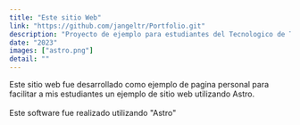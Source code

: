 ---
title: "Este sitio Web"
link: "https://github.com/jangeltr/Portfolio.git"
description: "Proyecto de ejemplo para estudiantes del Tecnologico de Tlajomulco"
date: "2023"
images: ["astro.png"]
detail: ""
---
<div class=' dark:text-black indent-7'>
Este sitio web fue desarrollado como ejemplo de pagina personal para facilitar a mis estudiantes un ejemplo de sitio web utilizando Astro.<br/>
</div>
<br/>
<div class=' dark:text-black indent-7'>
Este software fue realizado utilizando "Astro"
</div>
